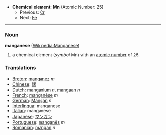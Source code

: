 *'''Chemical element''': '''Mn''' (Atomic Number: 25)
**Previous: [[Chromium|Cr]]
**Next: [[Iron|Fe]]
----
=== Noun ===
'''manganese''' ([[en:Manganese|Wikipedia:Manganese]])

# a chemical element (''symbol'' Mn) with an [[atomic number]] of 25.

===Translations===
*[[Breton]]: [[manganez]] ''m''
*[[Chinese]]: [[錳]]
*[[Dutch]]: [[manganium]] ''n'', [[mangaan]] ''n''
*[[French]]: [[manganèse]] ''m''
*[[German]]: [[Mangan]] ''n''
*[[Interlingua]]: manganese
*[[Italian]]: manganese
*[[Japanese]]: [[マンガン]]
*[[Portuguese]]: [[manganês]] ''m''
*[[Romanian]]: [[mangan]] ''n''
